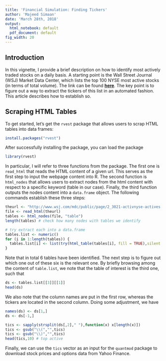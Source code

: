 ```yaml
---
title: 'Financial Simulation: Finding Tickers'
author: 'Majeed Simaan'
date: 'March 28th, 2018'
output:
  html_notebook: default
  pdf_document: default
fig_width: 20
---
```

## Introduction
In this vignette, I provide a brief description on how to identify most actively traded stocks on a daily basis. A starting point is the Wall Street Journal (WSJ) Market Data Center, which lists the top 100 NYSE most active stocks (in terms of total volume). The link can be found [**here**](http://www.wsj.com/mdc/public/page/2_3021-activnyse-actives.html). The key point is to figure out a way to extract the tickers of this list in an automated fashion. This article describes how to establish so.


## Scraping HTML Tables
To get started, let's get the `rvest` package that allows users to scrap HTML tables into data frames:
```r
install.packages("rvest")
```
After successfully installing the package, you can load the package
```r
library(rvest)
```
In particular, I will refer to three functions from the package. The first one is `read_html` that reads the HTML content of a given url. This serves as the first step to input the webpage content into R. The second function is `html_nodes` that allows users to extract nodes from the html content with respect to a specific keyword (table in our case). Finally, the third function outputs the nodes content into a `data.frame` object. The following commands establish these three steps:
```r
theurl <- "http://www.wsj.com/mdc/public/page/2_3021-activnyse-actives.html"
file <- read_html(theurl)
tables <- html_nodes(file, "table")
length(tables) # check how many nodes with tables we identify

# try extract each into a data.frame
tables.list <- numeric()
for (i in 1:length(tables)) { 
  tables.list[i] <- list(try(html_table(tables[i], fill = TRUE),silent = T))
}
```
Note that in total 6 tables have been identified. The next step is to figure out which one out of these six is the relevant one. By briefly browsing among the content of `table.list`, we note that the table of interest is the third one, such that 
```r
ds <- tables.list[[3]][[1]]
head(ds)
```
We also note that the column names are put in the first row, whereas the tickers are located in the second column. Doing some adjustment, we have
```r
names(ds) <- ds[1,]
ds <- ds[-1,]

tics <- sapply(strsplit(ds[,2]," "),function(x) x[length(x)]) 
tics <- gsub("\\(","",tics)
tics <- gsub("\\)","",tics)
head(tics,10) # top active
```
Finally, we can use the `tics` vector as an input for the `quantmod` package to download stock prices and options data from Yahoo Finance.

